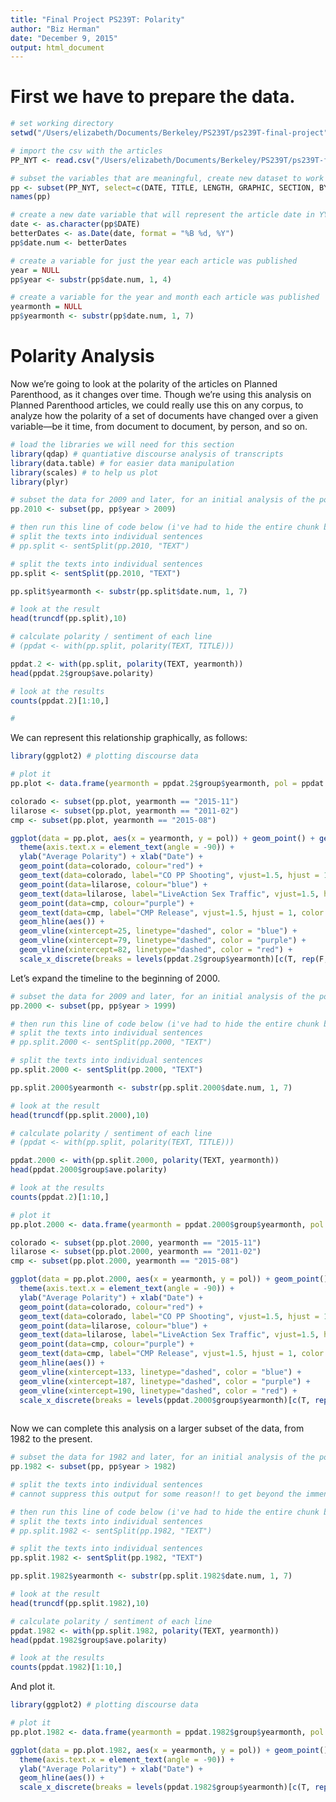 ```yaml
---
title: "Final Project PS239T: Polarity"
author: "Biz Herman"
date: "December 9, 2015"
output: html_document
---
```


# First we have to prepare the data.

```r

# set working directory
setwd("/Users/elizabeth/Documents/Berkeley/PS239T/ps239T-final-project")

# import the csv with the articles
PP_NYT <- read.csv("/Users/elizabeth/Documents/Berkeley/PS239T/ps239T-final-project/Data/PP_NYT.csv")

# subset the variables that are meaningful, create new dataset to work with
pp <- subset(PP_NYT, select=c(DATE, TITLE, LENGTH, GRAPHIC, SECTION, BYLINE, DATELINE, TEXT))
names(pp)

# create a new date variable that will represent the article date in YYYY-MM-DD format
date <- as.character(pp$DATE)
betterDates <- as.Date(date, format = "%B %d, %Y")
pp$date.num <- betterDates

# create a variable for just the year each article was published
year = NULL
pp$year <- substr(pp$date.num, 1, 4)

# create a variable for the year and month each article was published
yearmonth = NULL
pp$yearmonth <- substr(pp$date.num, 1, 7)

```

# Polarity Analysis

Now we're going to look at the polarity of the articles on Planned Parenthood, as it changes over time. Though we're using this analysis on Planned Parenthood articles, we could really use this on any corpus, to analyze how the polarity of a set of documents have changed over a given variable---be it time, from document to document, by person, and so on.

```r

# load the libraries we will need for this section
library(qdap) # quantiative discourse analysis of transcripts
library(data.table) # for easier data manipulation
library(scales) # to help us plot
library(plyr)

# subset the data for 2009 and later, for an initial analysis of the polarity trends
pp.2010 <- subset(pp, pp$year > 2009)

# then run this line of code below (i've had to hide the entire chunk below, because it was printing the entire output)
# split the texts into individual sentences
# pp.split <- sentSplit(pp.2010, "TEXT")

```


```r

# split the texts into individual sentences
pp.split <- sentSplit(pp.2010, "TEXT")

```


```r

pp.split$yearmonth <- substr(pp.split$date.num, 1, 7)

# look at the result
head(truncdf(pp.split),10)

# calculate polarity / sentiment of each line
# (ppdat <- with(pp.split, polarity(TEXT, TITLE)))

ppdat.2 <- with(pp.split, polarity(TEXT, yearmonth))
head(ppdat.2$group$ave.polarity)

# look at the results
counts(ppdat.2)[1:10,]

# 

```

We can represent this relationship graphically, as follows:

```r

library(ggplot2) # plotting discourse data

# plot it
pp.plot <- data.frame(yearmonth = ppdat.2$group$yearmonth, pol = ppdat.2$group$ave.polarity)

colorado <- subset(pp.plot, yearmonth == "2015-11")
lilarose <- subset(pp.plot, yearmonth == "2011-02")
cmp <- subset(pp.plot, yearmonth == "2015-08")

ggplot(data = pp.plot, aes(x = yearmonth, y = pol)) + geom_point() + geom_smooth(aes(group=1)) +
  theme(axis.text.x = element_text(angle = -90)) + 
  ylab("Average Polarity") + xlab("Date") + 
  geom_point(data=colorado, colour="red") +
  geom_text(data=colorado, label="CO PP Shooting", vjust=1.5, hjust = 1, color = "red") + 
  geom_point(data=lilarose, colour="blue") +
  geom_text(data=lilarose, label="LiveAction Sex Traffic", vjust=1.5, hjust = 1, color = "blue") +
  geom_point(data=cmp, colour="purple") +
  geom_text(data=cmp, label="CMP Release", vjust=1.5, hjust = 1, color = "purple") +
  geom_hline(aes()) + 
  geom_vline(xintercept=25, linetype="dashed", color = "blue") + 
  geom_vline(xintercept=79, linetype="dashed", color = "purple") + 
  geom_vline(xintercept=82, linetype="dashed", color = "red") +
  scale_x_discrete(breaks = levels(ppdat.2$group$yearmonth)[c(T, rep(F, 2))])

```

Let's expand the timeline to the beginning of 2000.

```r

# subset the data for 2009 and later, for an initial analysis of the polarity trends
pp.2000 <- subset(pp, pp$year > 1999)

# then run this line of code below (i've had to hide the entire chunk below, because it was printing the entire output)
# split the texts into individual sentences
# pp.split.2000 <- sentSplit(pp.2000, "TEXT")

```


```r

# split the texts into individual sentences
pp.split.2000 <- sentSplit(pp.2000, "TEXT")

```



```r

pp.split.2000$yearmonth <- substr(pp.split.2000$date.num, 1, 7)

# look at the result
head(truncdf(pp.split.2000),10)

# calculate polarity / sentiment of each line
# (ppdat <- with(pp.split, polarity(TEXT, TITLE)))

ppdat.2000 <- with(pp.split.2000, polarity(TEXT, yearmonth))
head(ppdat.2000$group$ave.polarity)

# look at the results
counts(ppdat.2)[1:10,]

# plot it
pp.plot.2000 <- data.frame(yearmonth = ppdat.2000$group$yearmonth, pol = ppdat.2000$group$ave.polarity)

colorado <- subset(pp.plot.2000, yearmonth == "2015-11")
lilarose <- subset(pp.plot.2000, yearmonth == "2011-02")
cmp <- subset(pp.plot.2000, yearmonth == "2015-08")

ggplot(data = pp.plot.2000, aes(x = yearmonth, y = pol)) + geom_point() + geom_smooth(aes(group=1)) +
  theme(axis.text.x = element_text(angle = -90)) + 
  ylab("Average Polarity") + xlab("Date") + 
  geom_point(data=colorado, colour="red") +
  geom_text(data=colorado, label="CO PP Shooting", vjust=1.5, hjust = 1, color = "red") + 
  geom_point(data=lilarose, colour="blue") +
  geom_text(data=lilarose, label="LiveAction Sex Traffic", vjust=1.5, hjust = 1, color = "blue") +
  geom_point(data=cmp, colour="purple") +
  geom_text(data=cmp, label="CMP Release", vjust=1.5, hjust = 1, color = "purple") +
  geom_hline(aes()) + 
  geom_vline(xintercept=133, linetype="dashed", color = "blue") + 
  geom_vline(xintercept=187, linetype="dashed", color = "purple") + 
  geom_vline(xintercept=190, linetype="dashed", color = "red") +
  scale_x_discrete(breaks = levels(ppdat.2000$group$yearmonth)[c(T, rep(F, 4))])
  
```


Now we can complete this analysis on a larger subset of the data, from 1982 to the present.

```r

# subset the data for 1982 and later, for an initial analysis of the polarity trends
pp.1982 <- subset(pp, pp$year > 1982)

# split the texts into individual sentences
# cannot suppress this output for some reason!! to get beyond the immense amount of output, command-F "pp.split.1982$yearmonth <- substr(pp.split.1982$date.num, 1, 7)", which is the next line of code!

# then run this line of code below (i've had to hide the entire chunk below, because it was printing the entire output)
# split the texts into individual sentences
# pp.split.1982 <- sentSplit(pp.1982, "TEXT")

```


```r

# split the texts into individual sentences
pp.split.1982 <- sentSplit(pp.1982, "TEXT")

```


```r

pp.split.1982$yearmonth <- substr(pp.split.1982$date.num, 1, 7)

# look at the result
head(truncdf(pp.split.1982),10)

# calculate polarity / sentiment of each line
ppdat.1982 <- with(pp.split.1982, polarity(TEXT, yearmonth))
head(ppdat.1982$group$ave.polarity)

# look at the results
counts(ppdat.1982)[1:10,]

```

And plot it.

```r

library(ggplot2) # plotting discourse data

# plot it
pp.plot.1982 <- data.frame(yearmonth = ppdat.1982$group$yearmonth, pol = ppdat.1982$group$ave.polarity)

ggplot(data = pp.plot.1982, aes(x = yearmonth, y = pol)) + geom_point() + geom_smooth(aes(group=1)) +
  theme(axis.text.x = element_text(angle = -90)) + 
  ylab("Average Polarity") + xlab("Date") +
  geom_hline(aes()) + 
  scale_x_discrete(breaks = levels(ppdat.1982$group$yearmonth)[c(T, rep(F, 7))])

```


